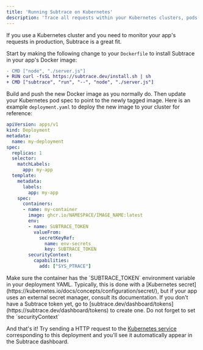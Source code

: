 ```yaml
---
title: 'Running Subtrace on Kubernetes'
description: 'Trace all requests within your Kubernetes clusters, pods and deployment.'
---
```


If you use a Kubernetes cluster and you need to monitor your app's requests in
production, Subtrace is a great fit.

Start by making the following change to your `Dockerfile` to install Subtrace
in your app's Docker image:

```diff
- CMD ["node", "./server.js"]
+ RUN curl -fsSL https://subtrace.dev/install.sh | sh
+ CMD ["subtrace", "run", "--", "node", "./server.js"]
```

Build and push the new Docker image as you normally do. Then update your
Kubernetes pod spec to point to the newly tagged image. Here is an example
`deployment.yaml` to deploy the new image to your cluster for reference:

```yaml
apiVersion: apps/v1
kind: Deployment
metadata:
  name: my-deployment
spec:
  replicas: 1
  selector:
    matchLabels:
      app: my-app
  template:
    metadata:
      labels:
        app: my-app
    spec:
      containers:
      - name: my-container
        image: ghcr.io/NAMESPACE/IMAGE_NAME:latest
        env:
        - name: SUBTRACE_TOKEN
          valueFrom:
            secretKeyRef:
              name: env-secrets
              key: SUBTRACE_TOKEN
        securityContext:
          capabilities:
            add: ["SYS_PTRACE"]
```

<Tip>
Make sure the container has the `SUBTRACE_TOKEN` environment variable in your
deployment YAML. Typically, this is done with a [Kubernetes secret](https://kubernetes.io/docs/concepts/configuration/secret/),
but if your app uses an external secret manager, consult its documentation. If
you don't have a Subtrace token yet, go to [subtrace.dev/dashboard/tokens](https://subtrace.dev/dashboard/tokens)
to create one.
</Tip>

<Tip>
Do not forget to set the `securityContext` 
</Tip>

And that's it! Try sending a HTTP request to the [Kubernetes service](https://kubernetes.io/docs/concepts/services-networking/service/)
corresponding to this deployment and you'll see it automatically appear in the Subtrace dashboard.
